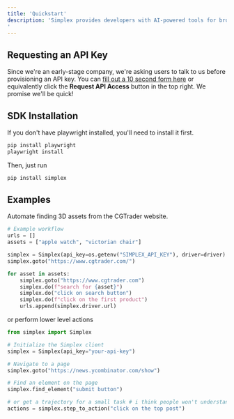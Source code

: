 ```yaml
---
title: 'Quickstart'
description: 'Simplex provides developers with AI-powered tools for browser automation. You can get started with the SDK below or call the API directly.
'
---
```

## Requesting an API Key
Since we're an early-stage company, we're asking users to talk to us before provisioning an API key. You can [fill out a 10 second form here](https://simplex.sh/playground#api-request-form) or equivalently click the **Request API Access** button in the top right. We promise we'll be quick!
## SDK Installation
If you don't have playwright installed, you'll need to install it first.
```bash
pip install playwright
playwright install
```
Then, just run 
```bash
pip install simplex
```

## Examples
Automate finding 3D assets from the CGTrader website.
```python
# Example workflow
urls = []
assets = ["apple watch", "victorian chair"]

simplex = Simplex(api_key=os.getenv("SIMPLEX_API_KEY"), driver=driver)
simplex.goto("https://www.cgtrader.com/")

for asset in assets:
    simplex.goto("https://www.cgtrader.com")
    simplex.do(f"search for {asset}")  
    simplex.do("click on search button")
    simplex.do(f"click on the first product")
    urls.append(simplex.driver.url)
```

or perform lower level actions 
```python
from simplex import Simplex

# Initialize the Simplex client
simplex = Simplex(api_key="your-api-key")

# Navigate to a page
simplex.goto("https://news.ycombinator.com/show")

# Find an element on the page
simplex.find_element("submit button")

# or get a trajectory for a small task # i think people won't understand this without more context :(
actions = simplex.step_to_action("click on the top post")



``` 


